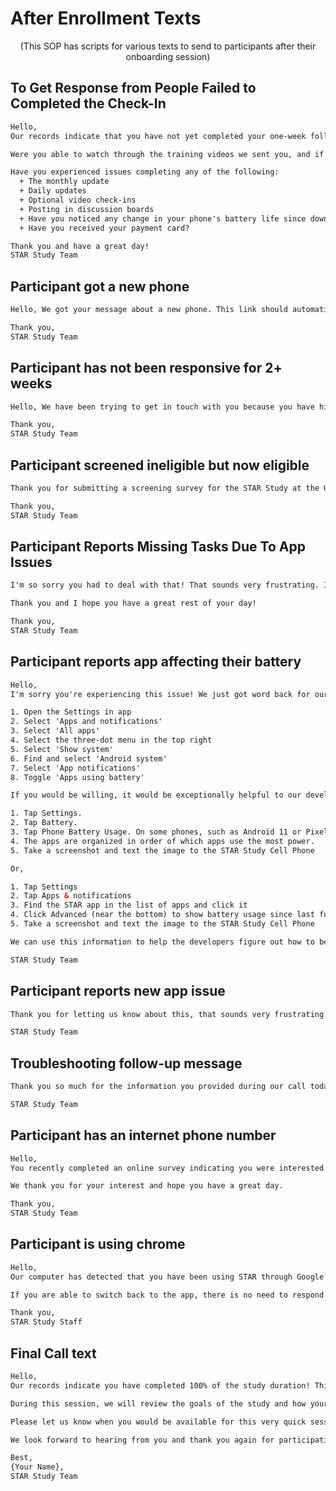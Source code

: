 # After Enrollment Texts {#sec-rafter_enrollment_messages} 

<center>(This SOP has scripts for various texts to send to participants after their onboarding session)</center>

## To Get Response from People Failed to Completed the Check-In  

```html
Hello,    
Our records indicate that you have not yet completed your one-week follow-up call with us. If it would be easier, we can ask you the questions over text. You will still receive $10 for completion if you respond with your answers.

Were you able to watch through the training videos we sent you, and if so, did you have any questions on the material? (If you haven't, but would still like to, you can watch them now at https://uwmadison.co1.qualtrics.com/jfe/form/SV_89fOXmASpmTIFEy . These should take about 35 minutes to complete and you will receive $20 for your time.)

Have you experienced issues completing any of the following:
  + The monthly update  
  + Daily updates  
  + Optional video check-ins  
  + Posting in discussion boards  
  + Have you noticed any change in your phone's battery life since downloading the STAR app?  
  + Have you received your payment card?    

Thank you and have a great day!  
STAR Study Team
```

## Participant got a new phone

```html
Hello, We got your message about a new phone. This link should automatically start the download: https://star.achess.wisc.edu/apps/android/latest.apk. From there you can login in, please just make sure you accept all of the permission requests. I will submit a note so that you receive credit for any missed tasks. Please let me know if you have any issues!

Thank you,
STAR Study Team
```

## Participant has not been responsive for 2+ weeks

```html
Hello, We have been trying to get in touch with you because you have hit the withdrawal criteria for {INSERT NAME OF MISSING DATA} and need to discuss whether this study is still a good fit for you. Please give us a call or reply to this message with a date and time that would be for a brief call. Your response is very important to us.

Thank you,
STAR Study Team
```

## Participant screened ineligible but now eligible

```html
Thank you for submitting a screening survey for the STAR Study at the University of Wisconsin - Madison! After reviewing your responses, we've determined that you are now eligible to participate. If you are still interested in participating, you can use this link to schedule a consent/onboarding session. At the session, you will hear more about the study and decide whether you want to participate. The session will take about 30 minutes and if you successfully complete the session, you will receive $20 in compensation. Thank you again and I hope you have a great rest of your day!

Thank you,  
STAR Study Team
```

## Participant Reports Missing Tasks Due To App Issues

```html
I'm so sorry you had to deal with that! That sounds very frustrating. It looks like you were able to get into the app but I can send along instructions if you would like to have them on hand. Did you miss any tasks because you were locked out? If so, please let me know the dates so that I can credit you those tasks. In the future, if the app is giving you trouble you do not have to spend more than 5 minutes troubleshooting. We will give you credit for any tasks you missed because of this issue.

Thank you and I hope you have a great rest of your day!

Thank you,
STAR Study Team
```


## Participant reports app affecting their battery

```html
Hello,
I'm sorry you're experiencing this issue! We just got word back for our developer team. Unfortunately, the app does need to be running in the background for it to function. That notice sits in the notification bar and can't simply be swiped to dismiss. However that notification can be disabled this way: 

1. Open the Settings in app  
2. Select 'Apps and notifications'  
3. Select 'All apps'  
4. Select the three-dot menu in the top right  
5. Select 'Show system'  
6. Find and select 'Android system'  
7. Select 'App notifications'  
8. Toggle 'Apps using battery'  

If you would be willing, it would be exceptionally helpful to our developers if you can tell us the specific battery usage on the app. You can do this in one of two ways:

1. Tap Settings.  
2. Tap Battery.  
3. Tap Phone Battery Usage. On some phones, such as Android 11 or Pixel, you'll find the Battery usage option via the three-dot menu at the top right of the Battery page.  
4. The apps are organized in order of which apps use the most power.  
5. Take a screenshot and text the image to the STAR Study Cell Phone  

Or,

1. Tap Settings  
2. Tap Apps & notifications  
3. Find the STAR app in the list of apps and click it  
4. Click Advanced (near the bottom) to show battery usage since last full charge.  
5. Take a screenshot and text the image to the STAR Study Cell Phone  

We can use this information to help the developers figure out how to better optimize the battery. Thank you for your patience and for your participation!

STAR Study Team
```

## Participant reports new app issue

```html
Thank you for letting us know about this, that sounds very frustrating. {Ask Questions to Troubleshoot Issue} Did you miss any tasks because you were locked out? If so, please let me know the dates so that I can credit you those tasks. In the future, if the app is giving you trouble you do not have to spend more than 5 minutes troubleshooting. We will give you credit for any tasks you miss because of an app issue. Thank you and I hope you have a great rest of your day!

STAR Study Team
```

## Troubleshooting follow-up message

```html
Thank you so much for the information you provided during our call today. Your daily task tracker helped reveal an issue that was previously not on our radar. I reported these issues to our developer team and I will make sure that the payment you receive is consistent with the task completion details you gave me today. In the meantime, please continue to complete the tasks to the best of your ability and know that your contributions have been extremely valuable to our study. We appreciate your participation!

STAR Study Team
```



## Participant has an internet phone number

```html
Hello,  
You recently completed an online survey indicating you were interested in the STAR Research Study at the University of Wisconsin-Madison. We see you have scheduled a call session with us on {INSERT DATE AND TIME}. Unfortunately, our computer system indicates that your phone carrier is not compatible with our study app and we will have to cancel the session at this time.

We thank you for your interest and hope you have a great day.

Thank you,  
STAR Study Team
```

## Participant is using chrome

```html
Hello,  
Our computer has detected that you have been using STAR through Google Chrome rather than on the app. To remain in the study, participants MUST be able to use the app to complete all tasks, otherwise, we are unable to collect data.

If you are able to switch back to the app, there is no need to respond to this message. If you are no longer able to use the app on your phone, please let us know so that we can troubleshoot any problems or discuss ending your participation.

Thank you,  
STAR Study Staff
```

## Final Call text   
```html
Hello,  
Our records indicate you have completed 100% of the study duration! This means it is time to schedule your final call. 

During this session, we will review the goals of the study and how your participation has helped us to reach these goals. We will then help you delete the app or change your sharing permissions. We will also provide a final $10 for completing the call. 

Please let us know when you would be available for this very quick session. As a reminder, we have visits between 9am and 5pm Central (Chicago) Time.

We look forward to hearing from you and thank you again for participating in STAR!

Best,  
{Your Name},  
STAR Study Team
```
